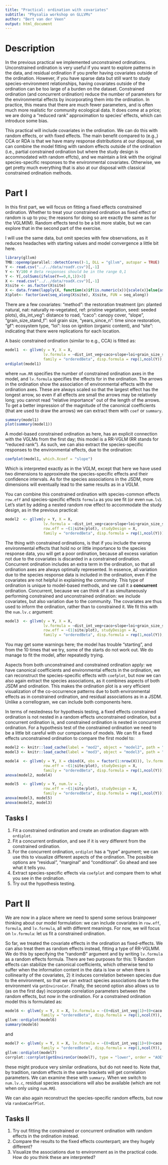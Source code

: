 ```yaml
---
title: "Practical: ordination with covariates"
subtitle: "Physalia workshop on GLLVMs"
author: "Bert van der Veen"
output: html_document
---
```


# Description

In the previous practical we implemented unconstrained ordinations. Unconstrained ordination is very useful if you want to explore patterns in the data, and residual ordination if you prefer having covariates outside of the ordination. However, if you have sparse data but still want to study species-environment relationships, having covariates outside of the ordination can be too large of a burden on the dataset. Constrained ordination (and concurrent ordination) reduce the number of parameters for the environmental effects by incorporating them into the ordination. In practice, this means that there are much fewer parameters, and is often much more realistic for community ecological data. It does come at a price; we are doing a "reduced rank" approximation to species' effects, which can introduce some bias.

This practical will include covariates in the ordination. We can do this with random effects, or with fixed effects. The main benefit compared to (e.g.,) CCA or RDA is that we have many response distributions at our disposal, we can combine the model fitting with random effects outside of the ordination (i.e., partial constrained ordination but where the study design is accommodated with random effcts), and we maintain a link with the original species-specific responses to the environmental covariates. Otherwise, we get pretty much everything that is also at our disposal with classical constrained ordination methods.

# Part I

In this first part, we will focus on fitting a fixed effects constrained ordination. Whether to treat your constrained ordination as fixed effect or random is up to you; the reasons for doing so are exactly the same as for the VGLM(M). Random effects tend to be a bit more stable, but we can explore that in the second part of the exercise.

I will use the same data, but omit species with few observations, as it reduces headaches with starting values and model convergence a little bit here.

```r
library(gllvm)
TMB::openmp(parallel::detectCores()-1, DLL = "gllvm", autopar = TRUE)
Y <- read.csv("../../data/roadY.csv")[,-1]
Y <- Y/100 # Beta responses should be in the range 0,1
Y <- Y[,colSums(ifelse(Y==0,0,1))>3]
X <- read.csv("../../data/roadX.csv")[,-1]
X$site <- as.factor(X$site)
X <- data.frame(lapply(X, function(x)if(is.numeric(x)){scale(x)}else{as.factor(x)}))
X$plot<- factor(ave(seq_along(X$site), X$site, FUN = seq_along))
```

There are a few covariates: "method": the restoration treatment (pn: planted natural, nat: naturally re-vegetated, ref: pristine vegetation, seed: seeded plots), dis_int_veg": distance to road, "caco": canopy cover, "slope", "grain_size_stand_f": soil grain size, "years_since_n": time since restoration, "gf": ecosystem type, "loi": loss on ignition (organic content), and "site": indicating that there were replications for each location.
 
A basic constrained ordination (similar to e.g., CCA) is fitted as:

```r
model1  <- gllvm(y = Y, X = X, 
                 lv.formula = ~dist_int_veg+caco+slope+loi+grain_size_stand_f+years_since_n+gf, num.RR = 2, 
                 family = "orderedBeta", disp.formula = rep(1,ncol(Y)), n.init = 3)
ordiplot(model1)
```

where `num.RR` specifies the number of constrained ordination axes in the model, and `lv.formula` specifies the effects for in the ordination. The arrows in the ordination show the association of environmental effects with the ordination axes. These are always scaled so that the largest effect has the longest arrow, so even if all effects are small the arrows may be relatively long; you cannot read "relative importance" out of the length of the arrows. To get a better impression of the magnitude of the canonical coefficients (that are used to draw the arrows) we can extract them with `coef` or `summary`.

```r
summary(model1)
plot(summary(model1))
```

<!-- This may look a bit odd, but that is because the model estimates that there is almost no association of the environmental covariates with the second dimension: the canonical coefficients are near zero, with very small standard errors. -->

A model-based constrained ordination as here, has an explicit connection with the VGLMs from the first day; this model is a RR-VGLM (RR stands for "reduced rank"). As such, we can also extract the species-specific responses to the environmental effects, due to the ordination:

```r
coefplot(model1, which.Xcoef = "slope")
```

Which is interpreted exactly as in the VGLM, except that here we have used two dimensions to approximate the species-specific effects and their confidence intervals. As for the species associations in the JSDM, more dimensions will eventually lead to the same results as in a VGLM.

You can combine this constrained ordination with species-common effects `row.eff` and species-specific effects `formula` as you see fit (or even `num.lv`). Let's start by adding a nested random row effect to accommodate the study design, as in the previous practical:

```r
model2  <- gllvm(y = Y, X = X, 
                 lv.formula = ~dist_int_veg+caco+slope+loi+grain_size_stand_f+years_since_n+gf, num.RR = 2, 
                 row.eff = ~(1|site/plot), studyDesign = X, 
                 family = "orderedBeta", disp.formula = rep(1,ncol(Y)))
```
The thing with constrained ordinations, is that if you include the wrong environmental effects that hold no or little importance to the species response data, you will get a poor ordination, because all excess variation not due to the covariates is discarded in a constrained ordination. Concurrent ordination includes an extra term in the ordination, so that all ordination axes are always optimally represented. In essence, all variation due to the species response data is included in the ordination, even if the covariates are not helpful in explaining the community. This type of ordination is unique to model-based methods, and we call it a **concurrent** ordination. Concurrent, because we can think of it as simultaneously performing constrained and unconstrained ordination: we include covariates, but also variation due to the community. The covariates are thus used to inform the ordination, rather than to constrained it. We fit this with the `num.lv.c` argument:

```r
model3  <- gllvm(y = Y, X = X, 
                 lv.formula = ~dist_int_veg+caco+slope+loi+grain_size_stand_f+years_since_n+gf, num.lv.c = 2, 
                 row.eff = ~(1|site/plot), studyDesign = X, 
                 family = "orderedBeta", disp.formula = rep(1,ncol(Y)), n.init = 10)
```
You may get some warnings here; the model has trouble "starting", and from the 10 times that we try, some of the starts do not work out. We do manage to fit the model, after repeatedly trying.

Aspects from both unconstrained and constrained ordination apply: we have canonical coefficients and environmental effects in the ordination, we can reconstruct the species-specific effects with `coefplot`, but now we can also again extract the species associations, as it combines aspects of both JSDM and ordination. This makes the ordination plot is a very efficient visualization of the co-occurrence patterns due to both environmental effects as in constrained ordination, and residual associations as in a JSDM. Unlike a correllogram, we can include both components here.

In terms of nestedness for hypothesis testing, a fixed effects constrained ordination is not nested in a random effects unconstrained ordination, but a concurrent ordination is, and constrained ordination is nested in concurrent ordination. For a hypothesis test of the constrained ordination we need to be a little bit careful with our comparisons of models. We can fit a fixed effects unconstrained ordination to compare the first model to:

```r
model2 <- knitr::load_cache(label = "mod2", object = "model2", path = "7Practical_cache/html/")
model3 <- knitr::load_cache(label = "mod3", object = "model3", path = "7Practical_cache/html/")

model4  <- gllvm(y = Y, X = cbind(X, obs = factor(1:nrow(X))), lv.formula = ~obs, num.RR = 2, 
                 row.eff = ~(1|site/plot), studyDesign = X, 
                 family = "orderedBeta", disp.formula = rep(1,ncol(Y)))
anova(model2, model4)

model5  <- gllvm(y = Y, num.lv = 2, 
                 row.eff = ~(1|site/plot), studyDesign = X, 
                 family = "orderedBeta", disp.formula = rep(1,ncol(Y)))
anova(model3, model5)
anova(model2, model3)
```

## Tasks I

1. Fit a constrained ordination and create an ordination diagram with `ordiplot`.
2. Fit a concurrent ordination, and see if it is very different from the constrained ordination.
3. For the concurrent ordination, `ordiplot` has a "type" argument; we can use this to visualize different aspects of the ordination. The possible options are "residual", "marginal" and "conditional". Go ahead and see what it tells you.
4. Extract species-specific effects via `coefplot` and compare them to what you see in the ordination.
5. Try out the hypothesis testing.

# Part II

We are now in a place where we need to spend some serious brainpower thinking about our model formulation: we can include covariates in `row.eff`, `formula`, and `lv.formula`, all with different meanings. For now, we will focus on `lv.formula`: let us fit a constrained ordination.

So far, we treated the covariate effects in the ordination as fixed-effects. We can also treat them as random effects instead, fitting a type of RR-VGLMM. We do this by specifying the "randomB" argument and by writing `lv.formula` as a random effects formula. There are two purposes for this: 1) Random effects can stabilize the canonical coefficients, which otherwise tend to suffer when the information content in the data is low or when there is collinearity of the covariates, 2) it induces correlation between species due to the environment, so that we can extract species associations due to the environment via `getEnvironCor`. Finally, the second option also allows us to (as on the first day) incorporate correlation parameters between the random effects, but now in the ordination. For a constrained ordination model this is formulated as:

```r
model6 <- gllvm(y = Y, X = X, lv.formula = ~(0+dist_int_veg|1)+(0+caco|1)+(0+slope|1)+(0+loi|1)+(0+grain_size_stand_f|1)+(0+years_since_n|1)+(0+gf|1), num.RR = 2, randomB = "P", 
                family = "orderedBeta", disp.formula = rep(1,ncol(Y)), n.init = 10)
gllvm::ordiplot(model6)
summary(model6)
```

and 

```r
model7 <- gllvm(y = Y, X = X, lv.formula = ~(0+dist_int_veg|1)+(0+caco|1)+(0+slope|1)+(0+loi|1)+(0+grain_size_stand_f|1)+(0+years_since_n|1)+(0+gf|1), num.RR = 2, randomB = "LV", 
                family = "orderedBeta", disp.formula = rep(1,ncol(Y)), n.init = 10)
gllvm::ordiplot(model7)
corrplot::corrplot(getEnvironCor(model7), type = "lower", order = "AOE", diag = FALSE, tl.pos = "l", tl.cex = 0.2, addgrid.col = NA)
```

these might produce very similar ordinations, but do not need to. Note that, by tradition, random effects in the same brackets will get correlation parameters. We can examine these with `summary`. When we switch to `num.lv.c`, residual species associations will also be available (which are not when only using `num.RR`).

We can also again reconstruct the species-specific random effects, but now via `randomCoefPlot`.

## Tasks II

1. Try out fitting the constrained or concurrent ordination with random effects in the ordination instead.
2. Compare the results to the fixed effects counterpart; are they hugely different?
3. Visualize the associations due to environment as in the practical code. How do you think these are interpreted?
